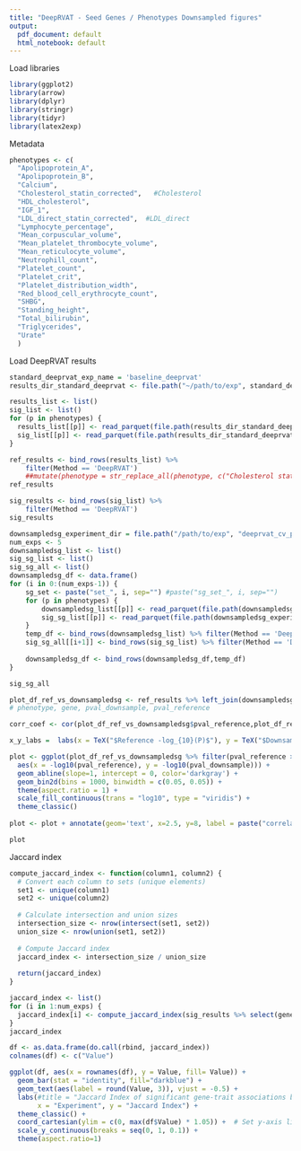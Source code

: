 ```yaml
---
title: "DeepRVAT - Seed Genes / Phenotypes Downsampled figures"
output:
  pdf_document: default
  html_notebook: default
---
```


Load libraries

```r
library(ggplot2)
library(arrow)
library(dplyr)
library(stringr)
library(tidyr)
library(latex2exp) 
```

Metadata

```r
phenotypes <- c(
  "Apolipoprotein_A",
  "Apolipoprotein_B",
  "Calcium",
  "Cholesterol_statin_corrected",   #Cholesterol
  "HDL_cholesterol",
  "IGF_1",
  "LDL_direct_statin_corrected",  #LDL_direct
  "Lymphocyte_percentage",
  "Mean_corpuscular_volume",
  "Mean_platelet_thrombocyte_volume",
  "Mean_reticulocyte_volume",
  "Neutrophill_count",
  "Platelet_count",
  "Platelet_crit",
  "Platelet_distribution_width",
  "Red_blood_cell_erythrocyte_count",
  "SHBG",
  "Standing_height",
  "Total_bilirubin",
  "Triglycerides",
  "Urate"
  )
```

Load DeepRVAT results

```r
standard_deeprvat_exp_name = 'baseline_deeprvat'
results_dir_standard_deeprvat <- file.path("~/path/to/exp", standard_deeprvat_exp_name)

results_list <- list()
sig_list <- list()
for (p in phenotypes) {
  results_list[[p]] <- read_parquet(file.path(results_dir_standard_deeprvat, p, "deeprvat", "eval", "all_results.parquet"))
  sig_list[[p]] <- read_parquet(file.path(results_dir_standard_deeprvat, p, "deeprvat", "eval", "significant.parquet"))
}

ref_results <- bind_rows(results_list) %>%
    filter(Method == 'DeepRVAT')
    ##mutate(phenotype = str_replace_all(phenotype, c("Cholesterol statin corrected" = "Cholesterol", "LDL direct statin corrected"="LDL")))
ref_results

sig_results <- bind_rows(sig_list) %>%
    filter(Method == 'DeepRVAT')
sig_results
``` 

```r
downsampledsg_experiment_dir = file.path("/path/to/exp", "deeprvat_cv_phenotype_sensitivity" ) #deeprvat_cv_seed_gene_sensitivity")
num_exps <- 5
downsampledsg_list <- list()
sig_sg_list <- list()
sig_sg_all <- list()
downsampledsg_df <- data.frame()
for (i in 0:(num_exps-1)) {
    sg_set <- paste("set_", i, sep="") #paste("sg_set_", i, sep="")
    for (p in phenotypes) {
        downsampledsg_list[[p]] <- read_parquet(file.path(downsampledsg_experiment_dir, sg_set, p, "deeprvat", "eval", "all_results.parquet"))
        sig_sg_list[[p]] <- read_parquet(file.path(downsampledsg_experiment_dir, sg_set, p, "deeprvat", "eval", "significant.parquet"))
    }
    temp_df <- bind_rows(downsampledsg_list) %>% filter(Method == 'DeepRVAT')
    sig_sg_all[[i+1]] <- bind_rows(sig_sg_list) %>% filter(Method == 'DeepRVAT')
    
    downsampledsg_df <- bind_rows(downsampledsg_df,temp_df)
}

sig_sg_all
```

```r
plot_df_ref_vs_downsampledsg <- ref_results %>% left_join(downsampledsg_df, by = c('phenotype', 'gene'), suffix = c('_downsample', '_reference'))
# phenotype, gene, pval_downsample, pval_reference 

corr_coef <- cor(plot_df_ref_vs_downsampledsg$pval_reference,plot_df_ref_vs_downsampledsg$pval_downsample)
```

```r
x_y_labs =  labs(x = TeX("$Reference -log_{10}(P)$"), y = TeX("$Downsampled Seed Genes -log_{10}(P)$"))

plot <- ggplot(plot_df_ref_vs_downsampledsg %>% filter(pval_reference > 1e-8),
  aes(x = -log10(pval_reference), y = -log10(pval_downsample))) +
  geom_abline(slope=1, intercept = 0, color='darkgray') +
  geom_bin2d(bins = 1000, binwidth = c(0.05, 0.05)) +
  theme(aspect.ratio = 1) +
  scale_fill_continuous(trans = "log10", type = "viridis") +
  theme_classic()
  
plot <- plot + annotate(geom='text', x=2.5, y=8, label = paste("correlation coefficient =",round(corr_coef,2)), size = 4, color = "black")

plot
```

Jaccard index
```r
compute_jaccard_index <- function(column1, column2) {
  # Convert each column to sets (unique elements)
  set1 <- unique(column1)
  set2 <- unique(column2)
  
  # Calculate intersection and union sizes
  intersection_size <- nrow(intersect(set1, set2))
  union_size <- nrow(union(set1, set2))
  
  # Compute Jaccard index
  jaccard_index <- intersection_size / union_size
  
  return(jaccard_index)
}
```

```r
jaccard_index <- list()
for (i in 1:num_exps) {
  jaccard_index[i] <- compute_jaccard_index(sig_results %>% select(gene,phenotype) , sig_sg_all[[i]] %>% select(gene,phenotype) )
}
jaccard_index
```


```r
df <- as.data.frame(do.call(rbind, jaccard_index))
colnames(df) <- c("Value")

ggplot(df, aes(x = rownames(df), y = Value, fill= Value)) +
  geom_bar(stat = "identity", fill="darkblue") +
  geom_text(aes(label = round(Value, 3)), vjust = -0.5) +
  labs(#title = "Jaccard Index of significant gene-trait associations between\ndownsampled seed gene experiments and standard DeepRVAT",
       x = "Experiment", y = "Jaccard Index") +
  theme_classic() +
  coord_cartesian(ylim = c(0, max(df$Value) * 1.05)) +  # Set y-axis limits
  scale_y_continuous(breaks = seq(0, 1, 0.1)) +
  theme(aspect.ratio=1)

```